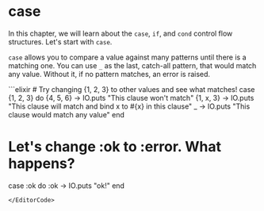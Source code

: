 
# case

In this chapter, we will learn about the `case`, `if`, and `cond` control flow structures. Let's start with `case`.

`case` allows you to compare a value against many patterns until there is a matching one. You can use `_` as the last, catch-all pattern, that would match any value. Without it, if no pattern matches, an error is raised.

<EditorCode>
```elixir
# Try changing {1, 2, 3} to other values and see what matches!
case {1, 2, 3} do
  {4, 5, 6} ->
    IO.puts "This clause won't match"
  {1, x, 3} ->
    IO.puts "This clause will match and bind x to #{x} in this clause"
  _ ->
    IO.puts "This clause would match any value"
end

# Let's change :ok to :error. What happens?
case :ok do
  :ok -> IO.puts "ok!"
end
```
</EditorCode>
